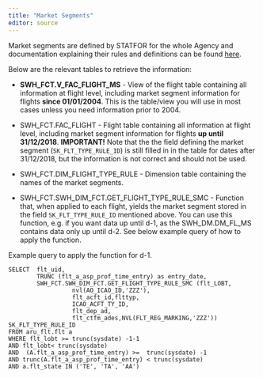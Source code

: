 ```yaml
---
title: "Market Segments"
editor: source
---
```


Market segments are defined by STATFOR for the whole Agency and documentation explaining their rules and definitions can be found [here](https://www.eurocontrol.int/publication/market-segment-rules).

Below are the relevant tables to retrieve the information:

-   **SWH_FCT.V_FAC_FLIGHT_MS** - View of the flight table containing all information at flight level, including market segment information for flights **since 01/01/2004**. This is the table/view you will use in most cases unless you need information prior to 2004.

-   SWH_FCT.FAC_FLIGHT - Flight table containing all information at flight level, including market segment information for flights **up until 31/12/2018**. **IMPORTANT!** Note that the the field defining the market segment (`SK_FLT_TYPE_RULE_ID`) is still filled in in the table for dates after 31/12/2018, but the information is not correct and should not be used.

-   SWH_FCT.DIM_FLIGHT_TYPE_RULE - Dimension table containing the names of the market segments.

-   SWH_FCT.SWH_DIM_FCT.GET_FLIGHT_TYPE_RULE_SMC - Function that, when applied to each flight, yields the market segment stored in the field `SK_FLT_TYPE_RULE_ID` mentioned above. You can use this function, e.g. if you want data up until d-1, as the SWH_DM.DM_FL_MS contains data only up until d-2. See below example query of how to apply the function.

Example query to apply the function for d-1.

``` code
SELECT  flt_uid, 
        TRUNC (flt_a_asp_prof_time_entry) as entry_date,
        SWH_FCT.SWH_DIM_FCT.GET_FLIGHT_TYPE_RULE_SMC (flt_LOBT,
                  nvl(AO_ICAO_ID,'ZZZ'),
                  flt_acft_id,flttyp,
                  ICAO_ACFT_TY_ID,
                  flt_dep_ad,
                  flt_ctfm_ades,NVL(FLT_REG_MARKING,'ZZZ')) SK_FLT_TYPE_RULE_ID
FROM aru_flt.flt a 
WHERE flt_lobt >= trunc(sysdate) -1-1   
AND flt_lobt< trunc(sysdate) 
AND  (A.flt_a_asp_prof_time_entry) >=  trunc(sysdate) -1  
AND trunc(A.flt_a_asp_prof_time_entry) < trunc(sysdate) 
AND a.flt_state IN ('TE', 'TA', 'AA')
```


